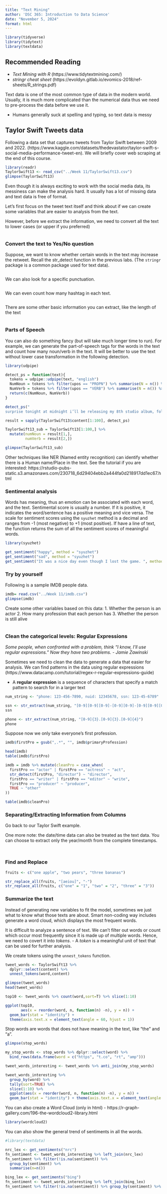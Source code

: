 ```yaml
---
title: "Text Mining"
author: 'DSC 365: Introduction to Data Science'
date: "November 5, 2024"
format: html
---
```


```r
library(tidyverse)
library(tidytext)
library(textdata)
```

## Recommended Reading

-   *Text Mining with R* (https://www.tidytextmining.com/)
-   *stringr cheat sheet* (https://evoldyn.gitlab.io/evomics-2018/ref-sheets/R_strings.pdf)

Text data is one of the most common type of data in the modern world. Usually, it is much more complicated than the numerical data thus we need to pre-process the data before we use it.

-   Humans generally suck at spelling and typing, so text data is messy

## Taylor Swift Tweets data

Following a data set that captures tweets from Taylor Swift between 2009 and 2022. (https://www.kaggle.com/datasets/thedevastator/taylor-swift-s-social-media-performance-tweet-en). We will briefly cover web scraping at the end of this course.

```r
library(readr)
TaylorSwift13 <- read_csv("../Week 11/TaylorSwift13.csv")
glimpse(TaylorSwift13)
```

Even though it is always exciting to work with the social media data, its messiness can make the analysis hard. It usually has a lot of missing data and text data is free of format.

Let's first focus on the tweet text itself and think about if we can create some variables that are easier to analysis from the text.

However, before we extract the information, we need to convert all the text to lower cases (or upper if you preferred)

```r

```

### Convert the text to Yes/No question

Suppose, we want to know whether certain words in the text may increase the retweet. Recall the str_detect function in the previous labs. (The `stringr` package is a common package used for text data).

```r

```

We can also look for a specific punctuation.

```r

```

We can even count how many hashtag in each text.

```r

```

There are some other basic information you can extract, like the length of the text

```r

```

### Parts of Speech

You can also do something fancy (but will take much longer time to run). For example, we can generate the part-of-speech tags for the words in the text and count how many noun/verb in the text. It will be better to use the text without lower case transformation in the following detection.

```r
library(udpipe)

detect_ps = function(text){
  tokens = udpipe::udpipe(text, "english")
  NumNoun = tokens %>% filter(upos == "PROPN") %>% summarise(N = n()) %>% pull()
  NumVerb = tokens %>% filter(upos == "VERB") %>% summarise(N = n()) %>% pull()
  return(c(NumNoun, NumVerb))
}

detect_ps("	
surprise tonight at midnight i’ll be releasing my 8th studio album, folklore; an entire brand new album of songs i’ve poured all of my whims, dreams, fears, and musings into")

result = sapply(TaylorSwift13$content[1:100], detect_ps)

TaylorSwift13_sub = TaylorSwift13[1:100,] %>% 
  mutate(numNoun = result[1,], 
         numVerb = result[2,])

glimpse(TaylorSwift13_sub)
```

Other techniques like NER (Named entity recognition) can identify whether there is a Human name/Place in the text. See the tutorial if you are interested: https://rstudio-pubs-static.s3.amazonaws.com/230718_6d29404ebb2a444fa0d218917dd1ec67.html

### Sentimental analysis

Words has meaning, thus an emotion can be associated with each word, and the text. Sentimental score is usually a number. If it is positive, it indicates the word/sentence has a positive meaning and vice versa. The scale for sentiment scores using the `syuzhet` method is a decimal and ranges from -1 (most negative) to +1 (most positive). If have a line of text, the function returns the sum of all the sentiment scores of meaningful words.

```r
library(syuzhet)

get_sentiment("happy", method = "syuzhet")
get_sentiment("sad", method = "syuzhet")
get_sentiment("It was a nice day even though I lost the game. ", method = "syuzhet")

```

### Try by yourself

Following is a sample IMDB people data.

```r
imdb= read.csv("../Week 11/imdb.csv")
glimpse(imdb)
```

Create some other variables based on this data: 1. Whether the person is an actor 2. How many profession that each person has 3. Whether the person is still alive

```r

```

### Clean the categorical levels: Regular Expressions

*Some people, when confronted with a problem, think "I know, I'll use regular expressions." Now they have two problems. - Jamie Zawinski*

Sometimes we need to clean the data to generate a data that easier for analysis. We can find patterns in the data using regular expressions (https://www.datacamp.com/tutorial/regex-r-regular-expressions-guide)

-   A **regular expression** is a sequence of characters that specify a match pattern to search for in a larger text

```r
num_string <- "phone: 123-456-7890, nuid: 12345678, ssn: 123-45-6789"

ssn <- str_extract(num_string, "[0-9][0-9][0-9]-[0-9][0-9]-[0-9][0-9][0-9][0-9]")
ssn

phone <- str_extract(num_string, "[0-9]{3}.[0-9]{3}.[0-9]{4}")
phone
```

Suppose now we only take everyone's first profession.

```r
imdb$firstPro = gsub(",.*", "", imdb$primaryProfession)

head(imdb)
table(imdb$firstPro)

imdb = imdb %>% mutate(cleanPro = case_when(
  firstPro == "actor" | firstPro == "actress" ~ "act",
  str_detect(firstPro, "director") ~ "director",
  firstPro == "writer" | firstPro == "editor" ~ "write",
  firstPro == "producer" ~ "producer",
  TRUE ~ "other"
))

table(imdb$cleanPro)
```

### Separating/Extracting Information from Columns

Go back to our Taylor Swift example.

One more note: the date/time data can also be treated as the text data. You can choose to extract only the year/month from the complete timestamps.

```r

```

```r

```

### Find and Replace

```r
fruits <- c("one apple", "two pears", "three bananas")

str_replace_all(fruits, "[aeiou]", "-")
str_replace_all(fruits, c("one" = "1", "two" = "2", "three" = "3"))
```

### Summarize the text

Instead of generating new variables to fit the model, sometimes we just what to know what those texts are about. Smart non-coding way includes generate a word cloud, which displays the most frequent words.

It is difficult to analyze a sentence of text. We can't filter out words or count which occur most frequently since it is made up of multiple words. Hence, we need to covert it into *tokens*. - A *token* is a meaningful unit of text that can be used for further analysis.

We create tokens using the `unnest_tokens` function.

```r
tweet_words <- TaylorSwift13 %>% 
  dplyr::select(content) %>% 
  unnest_tokens(word,content)

glimpse(tweet_words)
head(tweet_words)
```

```r
top10 <- tweet_words %>% count(word,sort=T) %>% slice(1:10) 

ggplot(top10, 
       aes(x = reorder(word, n, function(n) -n), y = n)) +
  geom_bar(stat = "identity") + 
  theme(axis.text.x = element_text(angle = 60, hjust = 1))
```

Stop words are words that does not have meaning in the text, like "the" and "a".

```r
glimpse(stop_words)

my_stop_words <- stop_words %>% dplyr::select(word) %>% 
  bind_rows(data.frame(word = c("https", "t.co", "rt", "amp")))

tweet_words_interesting <- tweet_words %>% anti_join(my_stop_words)

tweet_words_interesting %>% 
  group_by(word) %>% 
  tally(sort=TRUE) %>% 
  slice(1:10) %>% 
  ggplot(aes(x = reorder(word, n, function(n) -n), y = n)) + 
  geom_bar(stat = "identity") + theme(axis.text.x = element_text(angle = 60, hjust = 1))
```

You can also create a Word Cloud (only in html) - https://r-graph-gallery.com/196-the-wordcloud2-library.html

```r
library(wordcloud2)

```

You can also show the general trend of sentiments in all the words.

```r
#library(textdata)

nrc_lex <- get_sentiments("nrc")
fn_sentiment <- tweet_words_interesting %>% left_join(nrc_lex)
fn_sentiment %>% filter(!is.na(sentiment)) %>% 
  group_by(sentiment) %>% 
  summarise(n=n())

bing_lex <- get_sentiments("bing")
fn_sentiment <- tweet_words_interesting %>% left_join(bing_lex)
fn_sentiment %>% filter(!is.na(sentiment)) %>% group_by(sentiment) %>% summarise(n=n())
```
